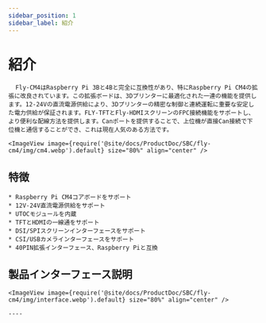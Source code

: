 ```yaml
---
sidebar_position: 1
sidebar_label: 紹介
---
```




# 紹介

      Fly-CM4はRaspberry Pi 3Bと4Bと完全に互換性があり、特にRaspberry Pi CM4の拡張に改良されています。この拡張ボードは、3Dプリンターに最適化された一連の機能を提供します。12-24Vの直流電源供給により、3Dプリンターの精密な制御と連続運転に重要な安定した電力供給が保証されます。FLY-TFTとFly-HDMIスクリーンのFPC接続機能をサポートし、より便利な配線方法を提供します。Canポートを提供することで、上位機が直接Can接続で下位機と通信することができ、これは現在人気のある方法です。

    <ImageView image={require('@site/docs/ProductDoc/SBC/fly-cm4/img/cm4.webp').default} size="80%" align="center" />

## 特徴

    * Raspberry Pi CM4コアボードをサポート
    * 12V-24V直流電源供給をサポート
    * UTOCモジュールを内蔵
    * TFTとHDMIの一線通をサポート
    * DSI/SPIスクリーンインターフェースをサポート
    * CSI/USBカメラインターフェースをサポート
    * 40PIN拡張インターフェース、Raspberry Piと互換

## 製品インターフェース説明

    <ImageView image={require('@site/docs/ProductDoc/SBC/fly-cm4/img/interface.webp').default} size="80%" align="center" />

    ----